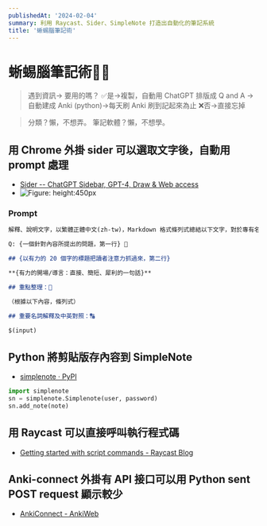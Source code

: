 ```yaml
---
publishedAt: '2024-02-04'
summary: 利用 Raycast、Sider、SimpleNote 打造出自動化的筆記系統
title: '蜥蜴腦筆記術'
---
```


# 蜥蜴腦筆記術🧠🦎

> 遇到資訊→ 要用的嗎？
> ✅是→複製，自動用 ChatGPT 排版成 Q and A →自動建成 Anki (python)→每天刷 Anki 刷到記起來為止
> ❌否→直接忘掉

> 分類？懶，不想弄。
> 筆記軟體？懶，不想學。

## 用 Chrome 外掛 sider 可以選取文字後，自動用 prompt 處理

- [Sider -- ChatGPT Sidebar, GPT-4, Draw & Web access](https://sider.ai/)
- ![Figure: height:450px](https://i.imgur.com/Il4wKC1.png)

### Prompt

```markdown
解釋、說明文字，以繁體正體中文(zh-tw)，Markdown 格式條列式總結以下文字，對於專有名詞，請保留英文的原文，在後面 e.g. 淋巴癌(lymphoma)。另外並不需要 footnotes，並加入以下內容：

Q: {一個針對內容所提出的問題，第一行} 🙋

## {以有力的 20 個字的標題把讀者注意力抓過來，第二行}

**{有力的開場/導言：直接、簡短、犀利的一句話}**

## 重點整理：📍

（根據以下內容，條列式）

## 重要名詞解釋及中英對照：🔠

$(input)
```

## Python 將剪貼版存內容到 SimpleNote

- [simplenote · PyPI](https://pypi.org/project/simplenote/)

```python
import simplenote
sn = simplenote.Simplenote(user, password)
sn.add_note(note)
```

## 用 Raycast 可以直接呼叫執行程式碼

- [Getting started with script commands - Raycast Blog](https://www.raycast.com/blog/getting-started-with-script-commands)

## Anki-connect 外掛有 API 接口可以用 Python sent POST request 顯示較少

- [AnkiConnect - AnkiWeb](https://ankiweb.net/shared/info/2055492159)